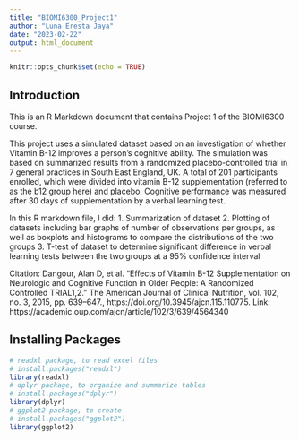 ---
title: "BIOMI6300_Project1"
author: "Luna Eresta Jaya"
date: "2023-02-22"
output: html_document
---

```{r setup, include=FALSE}
knitr::opts_chunk$set(echo = TRUE)
```

## Introduction

This is an R Markdown document that contains Project 1 of the BIOMI6300 course.

This project uses a simulated dataset based on an investigation of whether Vitamin B-12 improves a person’s cognitive ability. The simulation was based on summarized results from a randomized placebo-controlled trial in 7 general practices in South East England, UK. A total of 201 participants enrolled, which were divided into vitamin B-12 supplementation (referred to as the b12 group here) and placebo. Cognitive performance was measured after 30 days of supplementation by a verbal learning test.

In this R markdown file, I did:
1. Summarization of dataset
2. Plotting of datasets including bar graphs of number of observations per groups, as well as boxplots and histograms to compare the distributions of the two groups
3. T-test of dataset to determine significant difference in verbal learning tests between the two groups at a 95% confidence interval

Citation: Dangour, Alan D, et al. “Effects of Vitamin B-12 Supplementation on Neurologic and Cognitive Function in Older People: A Randomized Controlled TRIAL1,2.” The American Journal of Clinical Nutrition, vol. 102, no. 3, 2015, pp. 639–647., https://doi.org/10.3945/ajcn.115.110775.
Link: https://academic.oup.com/ajcn/article/102/3/639/4564340


## Installing Packages

```{r}
# readxl package, to read excel files
# install.packages("readxl")
library(readxl)
# dplyr package, to organize and summarize tables
# install.packages("dplyr")
library(dplyr)
# ggplot2 package, to create 
# install.packages("ggplot2")
library(ggplot2)
```
